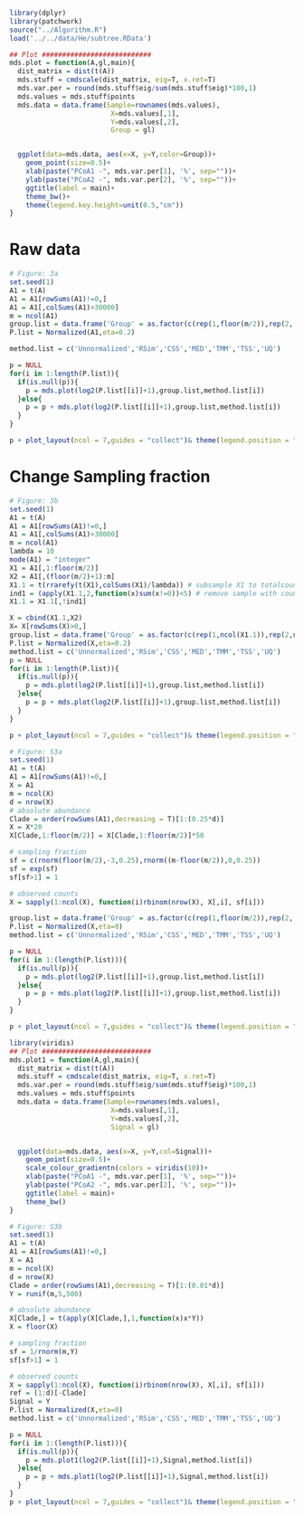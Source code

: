 ```r
library(dplyr)
library(patchwork)
source("../Algorithm.R")
load('../../data/He/subtree.RData')
```

```r
## Plot ###########################
mds.plot = function(A,gl,main){
  dist_matrix = dist(t(A))
  mds.stuff = cmdscale(dist_matrix, eig=T, x.ret=T)
  mds.var.per = round(mds.stuff$eig/sum(mds.stuff$eig)*100,1)
  mds.values = mds.stuff$points
  mds.data = data.frame(Sample=rownames(mds.values),
                         X=mds.values[,1],
                         Y=mds.values[,2],
                         Group = gl)


  ggplot(data=mds.data, aes(x=X, y=Y,color=Group))+
    geom_point(size=0.5)+
    xlab(paste("PCoA1 -", mds.var.per[1], '%', sep=""))+
    ylab(paste("PCoA2 -", mds.var.per[2], '%', sep=""))+
    ggtitle(label = main)+
    theme_bw()+
    theme(legend.key.height=unit(0.5,"cm"))
}
```

# Raw data

```r
# Figure: 3a
set.seed(1)
A1 = t(A)
A1 = A1[rowSums(A1)!=0,]
A1 = A1[,colSums(A1)>30000]
m = ncol(A1)
group.list = data.frame('Group' = as.factor(c(rep(1,floor(m/2)),rep(2,(m-floor(m/2))))))
P.list = Normalized(A1,eta=0.2)

method.list = c('Unnormalized','RSim','CSS','MED','TMM','TSS','UQ')

p = NULL
for(i in 1:length(P.list)){
  if(is.null(p)){
    p = mds.plot(log2(P.list[[i]]+1),group.list,method.list[i])
  }else{
    p = p + mds.plot(log2(P.list[[i]]+1),group.list,method.list[i])
  }
}

p + plot_layout(ncol = 7,guides = "collect")& theme(legend.position = "bottom")
```


# Change Sampling fraction

```r
# Figure: 3b
set.seed(1)
A1 = t(A)
A1 = A1[rowSums(A1)!=0,]
A1 = A1[,colSums(A1)>30000]
m = ncol(A1)
lambda = 10
mode(A1) = "integer"
X1 = A1[,1:floor(m/2)]
X2 = A1[,(floor(m/2)+1):m]
X1.1 = t(rrarefy(t(X1),colSums(X1)/lambda)) # subsample X1 to totalcounts/lambda
ind1 = (apply(X1.1,2,function(x)sum(x!=0))<5) # remove sample with counts<5
X1.1 = X1.1[,!ind1]

X = cbind(X1.1,X2)
X= X[rowSums(X)>0,]
group.list = data.frame('Group' = as.factor(c(rep(1,ncol(X1.1)),rep(2,ncol(X2)))))
P.list = Normalized(X,eta=0.2)
method.list = c('Unnormalized','RSim','CSS','MED','TMM','TSS','UQ')
p = NULL
for(i in 1:length(P.list)){
  if(is.null(p)){
    p = mds.plot(log2(P.list[[i]]+1),group.list,method.list[i])
  }else{
    p = p + mds.plot(log2(P.list[[i]]+1),group.list,method.list[i])
  }
}

p + plot_layout(ncol = 7,guides = "collect")& theme(legend.position = "bottom")
```

```r
# Figure: S3a
set.seed(1)
A1 = t(A)
A1 = A1[rowSums(A1)!=0,]
X = A1
m = ncol(X)
d = nrow(X)
# absolute abundance
Clade = order(rowSums(A1),decreasing = T)[1:(0.25*d)]
X = X*20
X[Clade,1:floor(m/2)] = X[Clade,1:floor(m/2)]*50

# sampling fraction
sf = c(rnorm(floor(m/2),-3,0.25),rnorm((m-floor(m/2)),0,0.25))
sf = exp(sf)
sf[sf>1] = 1

# observed counts
X = sapply(1:ncol(X), function(i)rbinom(nrow(X), X[,i], sf[i]))

group.list = data.frame('Group' = as.factor(c(rep(1,floor(m/2)),rep(2,(m-floor(m/2))))))
P.list = Normalized(X,eta=0)
method.list = c('Unnormalized','RSim','CSS','MED','TMM','TSS','UQ')

p = NULL
for(i in 1:(length(P.list))){
  if(is.null(p)){
    p = mds.plot(log2(P.list[[i]]+1),group.list,method.list[i])
  }else{
    p = p + mds.plot(log2(P.list[[i]]+1),group.list,method.list[i])
  }
}

p + plot_layout(ncol = 7,guides = "collect")& theme(legend.position = "bottom")
```

```r
library(viridis)
## Plot ###########################
mds.plot1 = function(A,gl,main){
  dist_matrix = dist(t(A))
  mds.stuff = cmdscale(dist_matrix, eig=T, x.ret=T)
  mds.var.per = round(mds.stuff$eig/sum(mds.stuff$eig)*100,1)
  mds.values = mds.stuff$points
  mds.data = data.frame(Sample=rownames(mds.values),
                         X=mds.values[,1],
                         Y=mds.values[,2],
                         Signal = gl)


  ggplot(data=mds.data, aes(x=X, y=Y,col=Signal))+
    geom_point(size=0.5)+
    scale_colour_gradientn(colors = viridis(10))+
    xlab(paste("PCoA1 -", mds.var.per[1], '%', sep=""))+
    ylab(paste("PCoA2 -", mds.var.per[2], '%', sep=""))+
    ggtitle(label = main)+
    theme_bw()
}
```

```r
# Figure: S3b
set.seed(1)
A1 = t(A)
A1 = A1[rowSums(A1)!=0,]
X = A1
m = ncol(X)
d = nrow(X)
Clade = order(rowSums(A1),decreasing = T)[1:(0.01*d)]
Y = runif(m,5,500)

# absolute abundance
X[Clade,] = t(apply(X[Clade,],1,function(x)x*Y))
X = floor(X)

# sampling fraction
sf = 1/rnorm(m,Y)
sf[sf>1] = 1

# observed counts
X = sapply(1:ncol(X), function(i)rbinom(nrow(X), X[,i], sf[i]))
ref = (1:d)[-Clade]
Signal = Y
P.list = Normalized(X,eta=0)
method.list = c('Unnormalized','RSim','CSS','MED','TMM','TSS','UQ')

p = NULL
for(i in 1:(length(P.list))){
  if(is.null(p)){
    p = mds.plot1(log2(P.list[[i]]+1),Signal,method.list[i])
  }else{
    p = p + mds.plot1(log2(P.list[[i]]+1),Signal,method.list[i])
  }
}
p + plot_layout(ncol = 7,guides = "collect")& theme(legend.position = "bottom")
```

